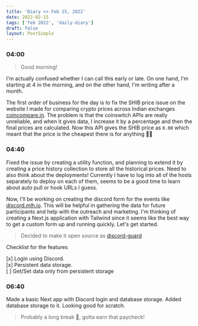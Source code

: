 ```yaml
---
title: 'Diary <> Feb 15, 2022'
date: 2022-02-15
tags: ['feb 2022', 'daily-diary']
draft: false
layout: PostSimple
---
```


### 04:00

> Good morning! 

I'm actually confused whether I can call this early or late. On one hand, I'm starting at 4 in the morning, and on the other hand, I'm writing after a month.

The first order of business for the day is to fix the SHIB price issue on the website I made for comparing crypto prices across Indian exchanges [coincompare.in](https://coincomapre.in). The problem is that the coinswitch APIs are really unreliable, and when it gives data, I increase it by a percentage and then the final prices are calculated. Now this API gives the SHIB price as `0.00` which meant that the price is the cheapest there is for anything 🤷‍♂️

### 04:40
Fixed the issue by creating a utility function, and planning to extend it by creating a price history collection to store all the historical prices. Need to also think about the deployments! Currently I have to log into all of the hosts separately to deploy on each of them, seems to be a good time to learn about auto pull or hook URLs I guess.

Now, I'll be working on creating the discord form for the events like [discord.mlh.io](discord.mlh.io). This will be helpful in gathering the data for future participants and help with the outreach and marketing. I'm thinking of creating a Next.js application with Tailwind since it seems like the best way to get a custom form up and running quickly. Let's get started.

> Decided to make it open source as [discord-guard](https://github.com/parasg1999/discord-guard) 

Checklist for the features  

[x] Login using Discord.  
[x] Persistent data storage.  
[ ] Get/Set data only from persistent storage

### 06:40
Made a basic Next app with Discord login and database storage. Added database storage to it. Looking good for scratch.

> Probably a long break 😬, gotta earn that paycheck!

